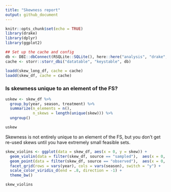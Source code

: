 ```yaml
---
title: "Skewness report"
output: github_document
---
```


```r
knitr::opts_chunk$set(echo = TRUE)
library(drake)
library(dplyr)
library(ggplot2)

## Set up the cache and config
db <- DBI::dbConnect(RSQLite::SQLite(), here::here("analysis", "drake", "drake-cache.sqlite"))
cache <- storr::storr_dbi("datatable", "keystable", db)

```

```r
loadd(skew_long_df, cache = cache)
loadd(skew_df, cache = cache)
```

### Is skewness unique to an element of the FS?

```r

uskew <- skew_df %>%
  group_by(year, season, treatment) %>%
  summarize(n_elements = n(),
            n_skews = length(unique(skew))) %>%
  ungroup()

uskew
```

Skewness is not entirely unique to an element of the FS, but you don't get re-used skews until you have extremely small feasible sets.

```r

skew_violins <- ggplot(data = skew_df, aes(x = 0, y = skew)) +
  geom_violin(data = filter(skew_df, source == "sampled"),  aes(x = 0, y = skew, color = season)) +
  geom_point(data = filter(skew_df, source == "observed"),  aes(x = 0, y = skew, color = season)) +
  facet_grid(rows = vars(year), cols = vars(season), switch = "y") +
  scale_color_viridis_d(end = .8, direction = -1) +
  theme_bw()

skew_violins
```
